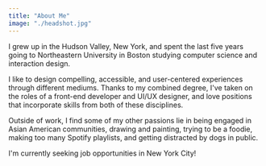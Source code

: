 ```yaml
---
title: "About Me"
image: "./headshot.jpg"
---
```



I grew up in the Hudson Valley, New York, and spent the last five years going to Northeastern University in Boston studying computer science and interaction design.

I like to design compelling, accessible, and user-centered experiences through different mediums. Thanks to my combined degree, I've taken on the roles of a front-end developer and UI/UX designer, and love positions that incorporate skills from both of these disciplines.

Outside of work, I find some of my other passions lie in being engaged in Asian American communities, drawing and painting, trying to be a foodie, making too many Spotify playlists, and getting distracted by dogs in public.

I'm currently seeking job opportunities in New York City!